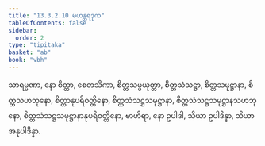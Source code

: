 ```yaml
---
title: "13.3.2.10 မဟန္တရဒုက"
tableOfContents: false
sidebar:
  order: 2
type: "tipitaka"
basket: "ab"
book: "vbh"
---
```



<DynamicBreadcrumb />

<Paragraph number="2058" book="vbh">
သာရမ္မဏာ, နော စိတ္တာ, စေတသိကာ, စိတ္တသမ္ပယုတ္တာ, စိတ္တသံသဋ္ဌာ, စိတ္တသမုဋ္ဌာနာ, စိတ္တသဟဘုနော, စိတ္တာနုပရိဝတ္တိနော, စိတ္တသံသဋ္ဌသမုဋ္ဌာနာ, စိတ္တသံသဋ္ဌသမုဋ္ဌာနသဟဘုနော, စိတ္တသံသဋ္ဌသမုဋ္ဌာနာနုပရိဝတ္တိနော, ဗာဟိရာ, နော ဥပါဒါ, သိယာ ဥပါဒိန္နာ, သိယာ အနုပါဒိန္နာ.
</Paragraph>